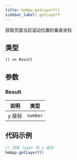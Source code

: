 ```yaml
---
title: hmApp.getLayerY()
sidebar_label: getLayerY
---
```


获取页面当前滚动位置的垂直坐标

## 类型

```ts
() => Result
```

## 参数

### Result

| 说明       | 类型     |
| ---------- | -------- |
| y 座标 | `number` |

## 代码示例

```js
// 获取 layer 的 y 座标
hmApp.getLayerY()
```

